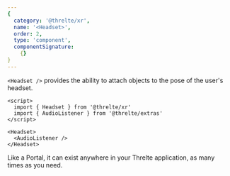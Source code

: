 ```yaml
---
{
  category: '@threlte/xr',
  name: '<Headset>',
  order: 2,
  type: 'component',
  componentSignature:
    {}
}
---
```


`<Headset />` provides the ability to attach objects to the pose of the user's headset.

```svelte
<script>
  import { Headset } from '@threlte/xr'
  import { AudioListener } from '@threlte/extras'
</script>

<Headset>
  <AudioListener />
</Headset>
```

Like a Portal, it can exist anywhere in your Threlte application, as many times as you need.

<Example path="xr/headset" />
